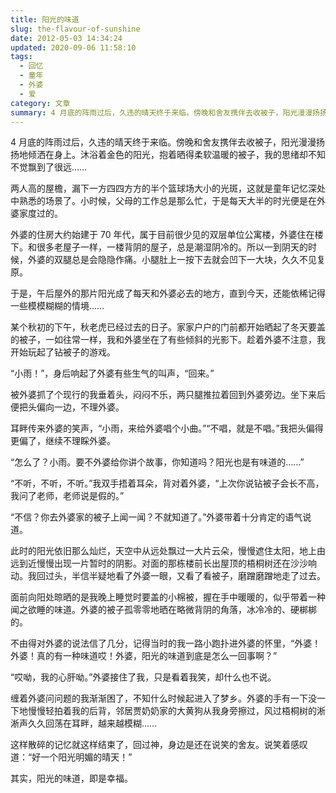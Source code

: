 ```yaml
---
title: 阳光的味道
slug: the-flavour-of-sunshine
date: 2012-05-03 14:34:24
updated: 2020-09-06 11:58:10
tags:
  - 回忆
  - 童年
  - 外婆
  - 爱
category: 文章
summary: 4 月底的阵雨过后，久违的晴天终于来临。傍晚和舍友携伴去收被子，阳光漫漫扬扬地倾洒在身上。沐浴着金色的阳光，抱着晒得柔软温暖的被子，我的思绪却不知不觉飘到了很远……
---
```


4 月底的阵雨过后，久违的晴天终于来临。傍晚和舍友携伴去收被子，阳光漫漫扬扬地倾洒在身上。沐浴着金色的阳光，抱着晒得柔软温暖的被子，我的思绪却不知不觉飘到了很远……

两人高的屋檐，漏下一方四四方方的半个篮球场大小的光斑，这就是童年记忆深处中熟悉的场景了。小时候，父母的工作总是那么忙，于是每天大半的时光便是在外婆家度过的。

外婆的住房大约始建于 70 年代，属于目前很少见的双层单位公寓楼，外婆住在楼下。和很多老屋子一样，一楼背阴的屋子，总是潮湿阴冷的。所以一到阴天的时候，外婆的双腿总是会隐隐作痛。小腿肚上一按下去就会凹下一大块，久久不见复原。

于是，午后屋外的那片阳光成了每天和外婆必去的地方，直到今天，还能依稀记得一些模模糊糊的情境……

某个秋初的下午，秋老虎已经过去的日子。家家户户的门前都开始晒起了冬天要盖的被子，一如往常一样，我和外婆坐在了有些倾斜的光影下。趁着外婆不注意，我开始玩起了钻被子的游戏。

“小雨！”，身后响起了外婆有些生气的叫声，“回来。”

被外婆抓了个现行的我垂着头，闷闷不乐，两只腿推拉着回到外婆旁边。坐下来后便把头偏向一边，不理外婆。

耳畔传来外婆的笑声，“小雨，来给外婆唱个小曲。”“不唱，就是不唱。”我把头偏得更偏了，继续不理睬外婆。

“怎么了？小雨。要不外婆给你讲个故事，你知道吗？阳光也是有味道的……”

“不听，不听，不听。”我双手捂着耳朵，背对着外婆，“上次你说钻被子会长不高，我问了老师，老师说是假的。”

“不信？你去外婆家的被子上闻一闻？不就知道了。”外婆带着十分肯定的语气说道。

此时的阳光依旧那么灿烂，天空中从远处飘过一大片云朵，慢慢遮住太阳，地上由远到近慢慢出现一片暂时的阴影。对面的那栋楼前长出屋顶的梧桐树还在沙沙响动。我回过头，半信半疑地看了外婆一眼，又看了看被子，磨蹭磨蹭地走了过去。

面前向阳处晾晒的是我晚上睡觉时要盖的小棉被，握在手中暖暖的，似乎带着一种闻之欲睡的味道。外婆的被子孤零零地晒在略微背阴的角落，冰冷冷的、硬梆梆的。

不由得对外婆的说法信了几分，记得当时的我一路小跑扑进外婆的怀里，“外婆！外婆！真的有一种味道哎！外婆，阳光的味道到底是怎么一回事啊？”

“哎呦，我的心肝呦。”外婆接住了我，只是看着我笑，却什么也不说。

缠着外婆问问题的我渐渐困了，不知什么时候起进入了梦乡。外婆的手有一下没一下地慢慢轻拍着我的后背，邻居贾奶奶家的大黄狗从我身旁擦过，风过梧桐树的淅淅声久久回荡在耳畔，越来越模糊……

这样散碎的记忆就这样结束了，回过神，身边是还在说笑的舍友。说笑着感叹道：“好一个阳光明媚的晴天！”

其实，阳光的味道，即是幸福。
